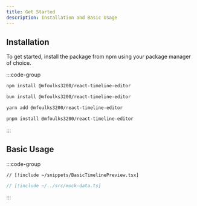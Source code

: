 ```yaml
---
title: Get Started
description: Installation and Basic Usage
---
```


## Installation

To get started, install the package from npm using your package manager of choice.

:::code-group

```bash [npm]
npm install @mfoulks3200/react-timeline-editor
```

```bash [bun]
bun install @mfoulks3200/react-timeline-editor
```

```bash [yarn]
yarn add @mfoulks3200/react-timeline-editor
```

```bash [pnpm]
pnpm install @mfoulks3200/react-timeline-editor
```

:::

## Basic Usage


:::code-group
 
<div data-title="Preview">
    <div style={{
        width: 'calc( 100% + 44px )',
        height: '200px',
        marginLeft: "-22px",
        marginTop: "-20px",
        marginBottom: "-20px",
        overflow: "hidden"
    }}>
        <TimelineEditor />
    </div>
</div>
 
```tsx [example.tsx]
// [!include ~/snippets/BasicTimelinePreview.tsx] 
```

```ts [mock-data.ts]
// [!include ~/../src/mock-data.ts] 
```
 
:::